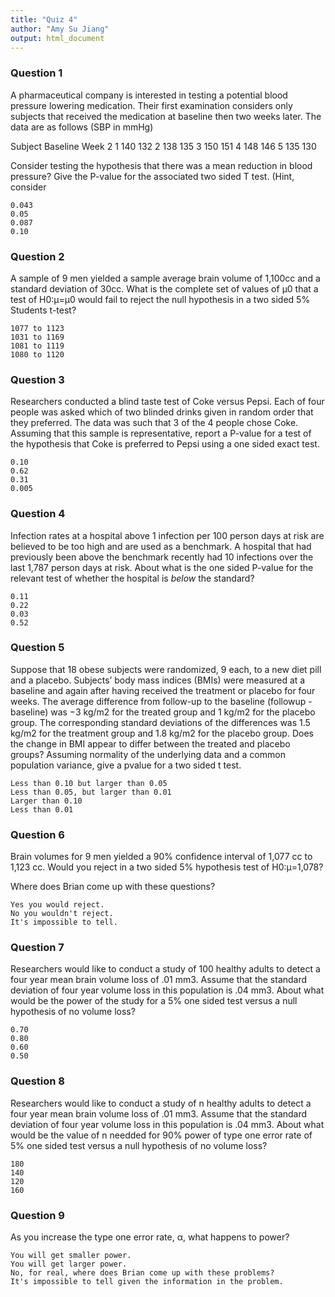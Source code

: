 ```yaml
---
title: "Quiz 4"
author: "Amy Su Jiang"
output: html_document
---
```



### Question 1

A pharmaceutical company is interested in testing a potential blood pressure lowering medication. Their first examination considers only subjects that received the medication at baseline then two weeks later. The data are as follows (SBP in mmHg)

Subject     Baseline 	Week 2
1 	140 	132
2 	138 	135
3 	150 	151
4 	148 	146
5 	135 	130

Consider testing the hypothesis that there was a mean reduction in blood pressure? Give the P-value for the associated two sided T test.
(Hint, consider

    0.043
    0.05
    0.087
    0.10

### Question 2

A sample of 9 men yielded a sample average brain volume of 1,100cc and a standard deviation of 30cc. What is the complete set of values of μ0 that a test of H0:μ=μ0 would fail to reject the null hypothesis in a two sided 5% Students t-test?

    1077 to 1123
    1031 to 1169
    1081 to 1119
    1080 to 1120

### Question 3

Researchers conducted a blind taste test of Coke versus Pepsi. Each of four people was asked which of two blinded drinks given in random order that they preferred. The data was such that 3 of the 4 people chose Coke. Assuming that this sample is representative, report a P-value for a test of the hypothesis that Coke is preferred to Pepsi using a one sided exact test.

    0.10
    0.62
    0.31
    0.005

### Question 4

Infection rates at a hospital above 1 infection per 100 person days at risk are believed to be too high and are used as a benchmark. A hospital that had previously been above the benchmark recently had 10 infections over the last 1,787 person days at risk. About what is the one sided P-value for the relevant test of whether the hospital is *below* the standard?

    0.11
    0.22
    0.03
    0.52

### Question 5

Suppose that 18 obese subjects were randomized, 9 each, to a new diet pill and a placebo. Subjects’ body mass indices (BMIs) were measured at a baseline and again after having received the treatment or placebo for four weeks. The average difference from follow-up to the baseline (followup - baseline) was −3 kg/m2 for the treated group and 1 kg/m2 for the placebo group. The corresponding standard deviations of the differences was 1.5 kg/m2 for the treatment group and 1.8 kg/m2 for the placebo group. Does the change in BMI appear to differ between the treated and placebo groups? Assuming normality of the underlying data and a common population variance, give a pvalue for a two sided t test.

    Less than 0.10 but larger than 0.05
    Less than 0.05, but larger than 0.01
    Larger than 0.10
    Less than 0.01

### Question 6

Brain volumes for 9 men yielded a 90% confidence interval of 1,077 cc to 1,123 cc. Would you reject in a two sided 5% hypothesis test of H0:μ=1,078?

Where does Brian come up with these questions?

    Yes you would reject.
    No you wouldn't reject.
    It's impossible to tell.

### Question 7

Researchers would like to conduct a study of 100 healthy adults to detect a four year mean brain volume loss of .01 mm3. Assume that the standard deviation of four year volume loss in this population is .04 mm3. About what would be the power of the study for a 5% one sided test versus a null hypothesis of no volume loss?

    0.70
    0.80
    0.60
    0.50

### Question 8

Researchers would like to conduct a study of n healthy adults to detect a four year mean brain volume loss of .01 mm3. Assume that the standard deviation of four year volume loss in this population is .04 mm3. About what would be the value of n needded for 90% power of type one error rate of 5% one sided test versus a null hypothesis of no volume loss?

    180
    140
    120
    160

### Question 9

As you increase the type one error rate, α, what happens to power?

    You will get smaller power.
    You will get larger power.
    No, for real, where does Brian come up with these problems?
    It's impossible to tell given the information in the problem.
